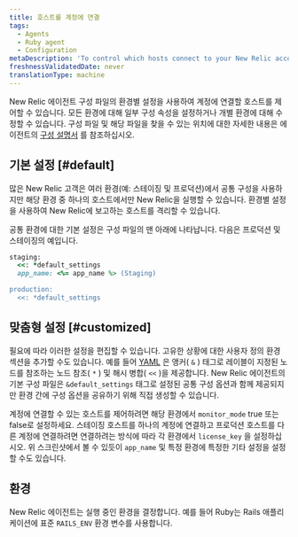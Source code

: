 ```yaml
---
title: 호스트를 계정에 연결
tags:
  - Agents
  - Ruby agent
  - Configuration
metaDescription: 'To control which hosts connect to your New Relic account, use environment-specific settings in your Ruby agent''s config file.'
freshnessValidatedDate: never
translationType: machine
---
```


New Relic 에이전트 구성 파일의 환경별 설정을 사용하여 계정에 연결할 호스트를 제어할 수 있습니다. 모든 환경에 대해 일부 구성 속성을 설정하거나 개별 환경에 대해 수정할 수 있습니다. 구성 파일 및 해당 파일을 찾을 수 있는 위치에 대한 자세한 내용은 에이전트의 [구성 설명서](/docs/site/configuring-the-agent) 를 참조하십시오.

## 기본 설정 [#default]

많은 New Relic 고객은 여러 환경(예: 스테이징 및 프로덕션)에서 공통 구성을 사용하지만 해당 환경 중 하나의 호스트에서만 New Relic을 실행할 수 있습니다. 환경별 설정을 사용하여 New Relic에 보고하는 호스트를 격리할 수 있습니다.

공통 환경에 대한 기본 설정은 구성 파일의 맨 아래에 나타납니다. 다음은 프로덕션 및 스테이징의 예입니다.

```ruby
staging:
  <<: *default_settings
  app_name: <%= app_name %> (Staging)

production:
  <<: *default_settings
```

## 맞춤형 설정 [#customized]

필요에 따라 이러한 설정을 편집할 수 있습니다. 고유한 상황에 대한 사용자 정의 환경 섹션을 추가할 수도 있습니다. 예를 들어 [YAML](http://en.wikipedia.org/wiki/YAML%23Data_merge_and_references "링크가 새 창에서 열립니다.") 은 앵커( `&` ) 태그로 레이블이 지정된 노드를 참조하는 노드 참조( `*` ) 및 해시 병합( `<<` )을 제공합니다. New Relic 에이전트의 기본 구성 파일은 `&default_settings` 태그로 설정된 공통 구성 옵션과 함께 제공되지만 환경 간에 구성 옵션을 공유하기 위해 직접 생성할 수 있습니다.

계정에 연결할 수 있는 호스트를 제어하려면 해당 환경에서 `monitor_mode` true 또는 false로 설정하세요. 스테이징 호스트를 하나의 계정에 연결하고 프로덕션 호스트를 다른 계정에 연결하려면 연결하려는 방식에 따라 각 환경에서 `license_key` 을 설정하십시오. 위 스크린샷에서 볼 수 있듯이 `app_name` 및 특정 환경에 특정한 기타 설정을 설정할 수도 있습니다.

## 환경

New Relic 에이전트는 실행 중인 환경을 결정합니다. 예를 들어 Ruby는 Rails 애플리케이션에 표준 `RAILS_ENV` 환경 변수를 사용합니다.